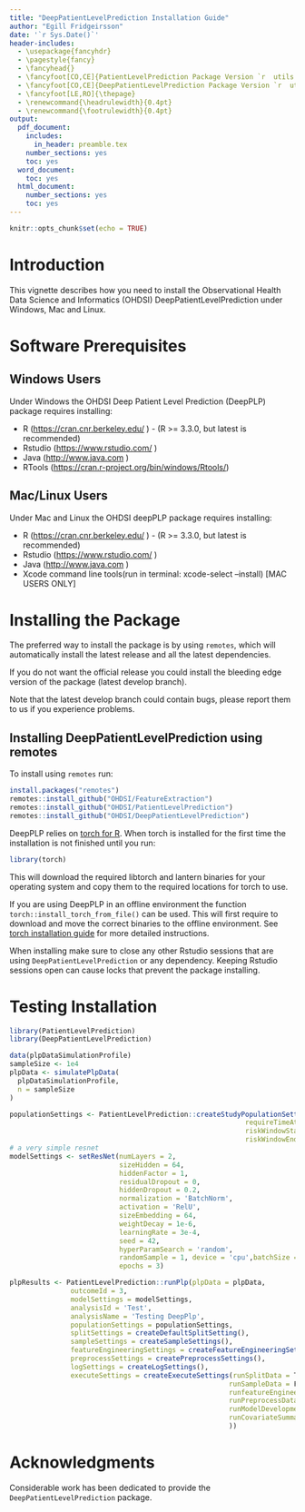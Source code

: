 ```yaml
---
title: "DeepPatientLevelPrediction Installation Guide"
author: "Egill Fridgeirsson"
date: '`r Sys.Date()`'
header-includes:
  - \usepackage{fancyhdr}
  - \pagestyle{fancy}
  - \fancyhead{}
  - \fancyfoot[CO,CE]{PatientLevelPrediction Package Version `r  utils::packageVersion("PatientLevelPrediction")`}
  - \fancyfoot[CO,CE]{DeepPatientLevelPrediction Package Version `r  utils::packageVersion("DeepPatientLevelPrediction")`}
  - \fancyfoot[LE,RO]{\thepage}
  - \renewcommand{\headrulewidth}{0.4pt}
  - \renewcommand{\footrulewidth}{0.4pt}
output:
  pdf_document:
    includes:
      in_header: preamble.tex
    number_sections: yes
    toc: yes
  word_document:
    toc: yes
  html_document:
    number_sections: yes
    toc: yes
---
```


```{=html}
<!--
%\VignetteEngine{knitr}
%\VignetteIndexEntry{Installing DeepPLP}
-->
```
```r
knitr::opts_chunk$set(echo = TRUE)
```

# Introduction

This vignette describes how you need to install the Observational Health Data Science and Informatics (OHDSI) DeepPatientLevelPrediction under Windows, Mac and Linux.

# Software Prerequisites

## Windows Users

Under Windows the OHDSI Deep Patient Level Prediction (DeepPLP) package requires installing:

-   R (<https://cran.cnr.berkeley.edu/> ) - (R \>= 3.3.0, but latest is recommended)
-   Rstudio (<https://www.rstudio.com/> )
-   Java (<http://www.java.com> )
-   RTools (<https://cran.r-project.org/bin/windows/Rtools/>)

## Mac/Linux Users

Under Mac and Linux the OHDSI deepPLP package requires installing:

-   R (<https://cran.cnr.berkeley.edu/> ) - (R \>= 3.3.0, but latest is recommended)
-   Rstudio (<https://www.rstudio.com/> )
-   Java (<http://www.java.com> )
-   Xcode command line tools(run in terminal: xcode-select --install) [MAC USERS ONLY]

# Installing the Package

The preferred way to install the package is by using `remotes`, which will automatically install the latest release and all the latest dependencies.

If you do not want the official release you could install the bleeding edge version of the package (latest develop branch).

Note that the latest develop branch could contain bugs, please report them to us if you experience problems.

## Installing DeepPatientLevelPrediction using remotes

To install using `remotes` run:

```r
install.packages("remotes")
remotes::install_github("OHDSI/FeatureExtraction")
remotes::install_github("OHDSI/PatientLevelPrediction")
remotes::install_github("OHDSI/DeepPatientLevelPrediction")
```

DeepPLP relies on [torch for R](https://torch.mlverse.org/). When torch is installed for the first time the installation is not finished until you run:

```r
library(torch)
```

This will download the required libtorch and lantern binaries for your operating system and copy them to the required locations for torch to use.

If you are using DeepPLP in an offline environment the function `torch::install_torch_from_file()` can be used. This will first require to download and move the correct binaries to the offline environment. See [torch installation guide](https://torch.mlverse.org/docs/articles/installation.html) for more detailed instructions.

When installing make sure to close any other Rstudio sessions that are using `DeepPatientLevelPrediction` or any dependency. Keeping Rstudio sessions open can cause locks that prevent the package installing.

# Testing Installation

```r
library(PatientLevelPrediction)
library(DeepPatientLevelPrediction)

data(plpDataSimulationProfile)
sampleSize <- 1e4
plpData <- simulatePlpData(
  plpDataSimulationProfile,
  n = sampleSize 
)

populationSettings <- PatientLevelPrediction::createStudyPopulationSettings(
                                                          requireTimeAtRisk = F, 
                                                          riskWindowStart = 1, 
                                                          riskWindowEnd = 365)
# a very simple resnet
modelSettings <- setResNet(numLayers = 2, 
                           sizeHidden = 64, 
                           hiddenFactor = 1,
                           residualDropout = 0, 
                           hiddenDropout = 0.2, 
                           normalization = 'BatchNorm',
                           activation = 'RelU', 
                           sizeEmbedding = 64, 
                           weightDecay = 1e-6,
                           learningRate = 3e-4, 
                           seed = 42, 
                           hyperParamSearch = 'random',
                           randomSample = 1, device = 'cpu',batchSize = 128,
                           epochs = 3)

plpResults <- PatientLevelPrediction::runPlp(plpData = plpData,
               outcomeId = 3,
               modelSettings = modelSettings,
               analysisId = 'Test',
               analysisName = 'Testing DeepPlp',
               populationSettings = populationSettings,
               splitSettings = createDefaultSplitSetting(),
               sampleSettings = createSampleSettings(), 
               featureEngineeringSettings = createFeatureEngineeringSettings(), 
               preprocessSettings = createPreprocessSettings(),
               logSettings = createLogSettings(),
               executeSettings = createExecuteSettings(runSplitData = T,
                                                      runSampleData = F,
                                                      runfeatureEngineering = F,
                                                      runPreprocessData = T,
                                                      runModelDevelopment = T,
                                                      runCovariateSummary = T
                                                      ))
```

# Acknowledgments

Considerable work has been dedicated to provide the `DeepPatientLevelPrediction` package. 
